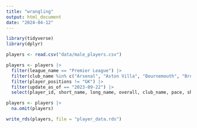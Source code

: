 ```yaml
---
title: "wrangling"
output: html_document
date: "2024-04-12"
---
```


```r
library(tidyverse)
library(dplyr)

players <- read.csv("data/male_players.csv")

players <- players |>
  filter(league_name == "Premier League") |>
  filter(club_name %in% c("Arsenal", "Aston Villa", "Bournemouth", "Brentford", "Brighton & Hove Albion", "Burnley", "Chelsea", "Crystal Palace", "Everton", "Fullham", "Liverpool", "Luton Town", "Manchester City", "Manchester United", "Newcastle United", "Nottingham Forest", "Sheffield United", "Tottenham Hotspur", "West Ham United", "Wolverhampton Wanderers")) |>
  filter(player_positions != "GK") |>
  filter(update_as_of == "2023-09-22") |>
  select(player_id, short_name, long_name, overall, club_name, pace, shooting, passing, dribbling, defending, physic, value_eur, player_positions)

players <- players |>
  na.omit(players)

write_rds(players, file = "player_data.rds")
```